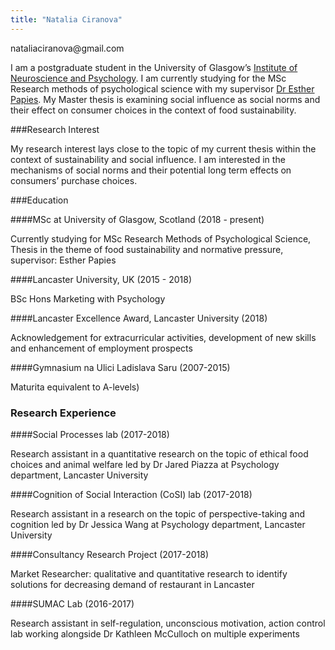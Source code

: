 ```yaml
---
title: "Natalia Ciranova"
---
```

nataliaciranova@gmail.com



I am a postgraduate student in the University of Glasgow's [Institute of Neuroscience and Psychology](http://www.gla.ac.uk/researchinstitutes/neurosciencepsychology/). I am currently studying for the MSc Research methods of psychological science with my supervisor [Dr Esther Papies](https://www.gla.ac.uk/schools/psychology/staff/estherpapies/). My Master thesis is examining social influence as social norms and their effect on consumer choices in the context of food sustainability. 

\newline 


###Research Interest

My research interest lays close to the topic of my current thesis within the context of sustainability and social influence. I am interested in the mechanisms of social norms and their potential long term effects on consumers' purchase choices.


\newline 


###Education

####MSc at University of Glasgow, Scotland (2018 - present)

Currently studying for MSc Research Methods of Psychological Science, Thesis in the theme of food sustainability and normative pressure, supervisor: Esther Papies


####Lancaster University, UK (2015 - 2018)

BSc Hons Marketing with Psychology

                
####Lancaster Excellence Award, Lancaster University (2018)

Acknowledgement for extracurricular activities, development of new skills  and enhancement of employment prospects


####Gymnasium na Ulici Ladislava Saru (2007-2015)

Maturita equivalent to A-levels) 


\newline


### Research Experience

####Social Processes lab (2017-2018) 

Research assistant in a quantitative research on the topic of ethical food choices and animal welfare led by Dr Jared Piazza at Psychology department, Lancaster University



####Cognition of Social Interaction (CoSI) lab (2017-2018)

Research assistant in a research on the topic of perspective-taking and cognition led by Dr Jessica Wang at Psychology department, Lancaster University



####Consultancy Research Project (2017-2018)

Market Researcher: qualitative and quantitative research to identify solutions for decreasing demand of restaurant in Lancaster



####SUMAC Lab (2016-2017)

Research assistant in self-regulation, unconscious motivation, action control lab working alongside Dr Kathleen McCulloch on multiple experiments 	
